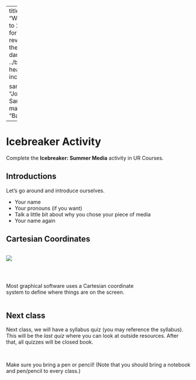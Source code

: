 
---
title: "Welcome to 204"
format:
  revealjs:
    theme: 
      - dark
    css: ../bl.css
    header-includes: |
      <link rel="preconnect" href="https://fonts.googleapis.com">
      <link rel="preconnect" href="https://fonts.gstatic.com" crossorigin>
      <link href="https://fonts.googleapis.com/css2?family=Josefin+Sans:ital,wght@0,100..700;1,100..700&display=swap" rel="stylesheet">

sansfont: "Josefin Sans"
mainfont: "Baskerville"
---

# Icebreaker Activity

Complete the **Icebreaker: Summer Media** activity in UR Courses. 


## Introductions

Let's go around and introduce ourselves.

* Your name
* Your pronouns (if you want)
* Talk a little bit about why you chose your piece of media
* Your name again

## Cartesian Coordinates

::: {.column width="30%"}
![](https://i.pinimg.com/474x/de/4e/5a/de4e5a7ce009d1a3953ef4bb96110404.jpg)
:::


::: {.column width="70%"}

<br>

Most graphical software uses a Cartesian coordinate system to define where things are on the screen.
:::


## Next class

Next class, we will have a syllabus quiz (you may reference the syllabus). This will be the *last quiz* where you can look at outside resources. After that, all quizzes will be closed book.

<br>

Make sure you bring a pen or pencil! (Note that you should bring a notebook and pen/pencil to every class.)
